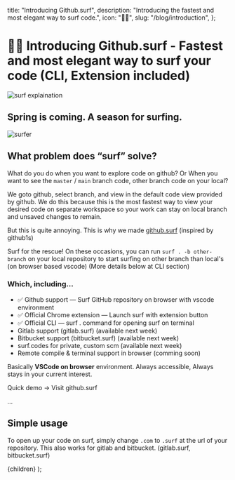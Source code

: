 
  title:
    "Introducing Github.surf",
  description: "Introducing the fastest and most elegant way to surf code.",
  icon: "🏄‍♂️",
  slug: "/blog/introduction",
};

# 🏄‍♂️ Introducing Github.surf - Fastest and most elegant way to surf your code (CLI, Extension included)

![surf explaination](https://miro.medium.com/max/617/1*eV9HOl1q8aFsxa94F5Pn3w.png)

## Spring is coming. A season for surfing.

![surfer](https://miro.medium.com/max/210/1*w1ScZJ50IAIKqsviODsdhw.png)

## What problem does “surf” solve?

What do you do when you want to explore code on github? Or When you want to see the `master` / `main` branch code, other branch code on your local?

We goto github, select branch, and view in the default code view provided by github. We do this because this is the most fastest way to view your desired code on separate workspace so your work can stay on local branch and unsaved changes to remain.

But this is quite annoying. This is why we made [github.surf](https://github.surf/) (inspired by github1s)

Surf for the rescue! On these occasions, you can run `surf . -b other-branch` on your local repository to start surfing on other branch than local's (on browser based vscode) (More details below at CLI section)

### Which, including...
- ✅ Github support — Surf GitHub repository on browser with vscode environment
- ✅ Official Chrome extension — Launch surf with extension button
- ✅ Official CLI — surf . command for opening surf on terminal
- Gitlab support (gitlab.surf) (available next week)
- Bitbucket support (bitbucket.surf) (available next week)
- surf.codes for private, custom scm (available next week)
- Remote compile & terminal support in browser (comming soon)

Basically **VSCode on browser** environment. Always accessible, Always stays in your current interest.

Quick demo → Visit github.surf

&hellip;

## Simple usage
To open up your code on surf, simply change `.com` to `.surf` at the url of your repository. This also works for gitlab and bitbucket. (gitlab.surf, bitbucket.surf) 


  <BlogPost meta={meta}>
    {children}
  </BlogPost>
);
